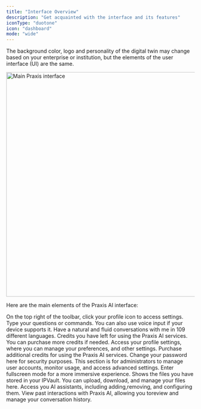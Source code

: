 ```yaml
---
title: "Interface Overview"
description: "Get acquainted with the interface and its features"
iconType: "duotone"
icon: "dashboard"
mode: "wide"
---
```


<Note>
  The background color, logo and personality of the digital twin may change based on your enterprise or institution, but the elements of the user interface (UI) are the same.
</Note>

<img
  src="/images/guides/interface/praxis-ui.webp"
  alt="Main Praxis interface"
  height="600"
  className="rounded-xl"
/>


Here are the main elements of the Praxis AI interface:

<Columns cols={3}>
  <Card title="1. Settings" icon="pen-to-square" href="/development">
    On the top right of the toolbar, click your profile icon to access settings.
  </Card>
  <Card title="2. Chat" icon="sparkles" href="/guides/interface/input-responses">
    Type your questions or commands. You can also use voice input if your device
    supports it.
  </Card>
  <Card title="3. Convo Mode" icon="sparkles" href="/guides/interface/convo-speech">
    Have a natural and fluid conversations with me in 109 different languages.
  </Card>
  <Card title="4. Credits" icon="paperclip" href="/api-reference/introduction">
    Credits you have left for using the Praxis AI services. You can purchase more credits if needed.
  </Card>
  <Card title="5. Profile" icon="user" href="/guides/user/profile">
    Access your profile settings, where you can manage your preferences, and other settings.
  </Card>
  <Card title="6. Add Credits" icon="user" href="/guides/user/profile">
    Purchase additional credits for using the Praxis AI services.
  </Card>
  <Card title="7. Change Password" icon="user" href="/guides/user/profile">
    Change your password here for security purposes.
  </Card>
  <Card title="8. Admin" icon="user" href="/guides/user/profile">
    This section is for administrators to manage user accounts, monitor usage,
    and access advanced settings.
  </Card>
  <Card title="9. Fullscreen" icon="user" href="/guides/user/profile">
    Enter fullscreen mode for a more immersive experience.
  </Card>
  <Card title="10. Files in the IPVault" icon="user" href="/guides/user/profile">
    Shows the files you have stored in your IPVault. You can upload, download, and manage your files here.
  </Card>
  <Card title="11. Assistants" icon="user" href="/guides/user/profile">
    Access you AI assistants, including adding,removing, and configuring them.
  </Card>
  <Card title="12. History" icon="user" href="/guides/user/profile">
    View past interactions with Praxis AI, allowing you toreview and manage your conversation history.
  </Card>
</Columns>